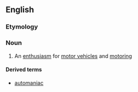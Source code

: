==English==

===Etymology===
{{suffix|en|auto|mania}}

===Noun===
{{en-noun|-}}

# {{lb|en|US}} An [[enthusiasm]] for [[motor vehicle]]s and [[motoring]]

====Derived terms====
* [[automaniac]]
